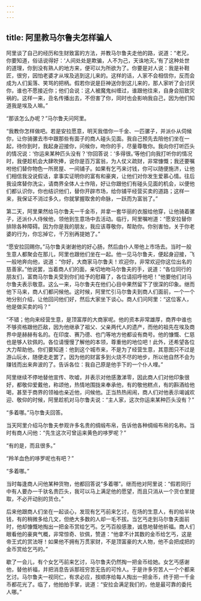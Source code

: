 ```yaml
---
---
---
```

title: 阿里教马尔鲁夫怎样骗人
---




阿里谈了自己的经历和生财致富的方法，并教马尔鲁夫走他的路，说道：“老兄，你要知道，俗话说得好：‘人间处处是欺骗，人不为己，天诛地灭。’有了这种处世的道理，你到没有熟人的地方来，便可以为所欲为了。你要是对人说：我是补鞋匠，很穷，因怕老婆才从埃及逃到这儿来的。这样的话，人家不会相信你，反而会成为人们奚落、笑骂的把柄。假若你说是巨神送你到这儿来的，那人家听了会讨厌你，谁也不愿接近你；他们会说：这人被魔鬼纠缠过，谁跟他往来，自身会招致灾祸的。这样一来，丑名传播出去，不但害了你，同时也会影响我自己，因为他们知道我是埃及人嘛。”

“那该怎么办呢？”马尔鲁夫问阿里。

“我教你怎样做吧。若是安拉愿意，明天我借你一千金、一匹骡子，并派仆从伺候你，让你骑骡去市中跟那些有面子的商人碰头见面。我自己预先去陪他们坐在一起，待你到时，我起身迎接你，问候你，吻你的手，尽量尊敬你。我向你打听匹头的情况说：‘你运来某种匹头没有？’你回答说：‘多得很。’等他们向我打听你的情况时，我便趁机会大肆吹捧，说你是百万富翁，为人仗义疏财，非常慷慨；我还要嘱咐他们替你物色一所房屋、一间铺子。如果有乞丐来讨钱，你可以随便施济，让他们相信我没说假话，拿事实证明你的富有和豪爽，让他们对你发生爱慕心情。往后我设席替你洗尘，请商界全体人士作陪，好让你跟他们有碰头见面的机会，以便他们都认识你，你也结识他们，替你开辟市场，给你铺平经营买卖的道路；这样一来，我保证不消过多久，你就掌握取舍的命脉，一跃而为富翁了。”

第二天，阿里果然给马尔鲁夫一千金币，并拿一套华丽的衣服给他穿，让他骑着骡子，还派仆人侍候他，领他到生意场中去活动。临行，阿里嘱咐道：“愿安拉替你排除各种障碍。因为你是我的朋友，我应该尊敬你，帮助你。你别害怕，关于你老婆的行为，你忘掉它，千万别再提她了。”

“愿安拉回赐你。”马尔鲁夫谢谢他的好心肠，然后由仆人带他上市场去。当时一般生意人都聚会在那儿，阿里也跟他们坐在一起。他一见马尔鲁夫，便起身迎接，飞一般地奔向他，说道：“你好，大商家马尔鲁夫！欢迎你，非常欢迎你这位出名的慈善家。”他说罢，当着商人们的面，亲切地吻马尔鲁夫的手，说道：“各位同行的朋友们，富商马尔鲁夫受到你们给予的慰藉了，各位请招呼他吧！”他要他们对马尔鲁夫表示敬意。这么一来，马尔鲁夫在他们心目中果然留下了很深的印象。继而他下马来，商人们都问候他。这时候，阿里忙引马尔鲁夫到商人们面前，一个一个地分别介绍，让他回问他们好，然后大家坐下谈心。商人们问阿里：“这位客人，他是做买卖的吗？”

“不错；他向来经营生意，是顶富厚的大商家呢。他的资本非常雄厚，商界中谁也不够资格跟他匹敌，因为他继承了祖父、父亲两代人的遗产，而他的祖先在埃及商界中是赫赫有名的。在印度、赛乃德、也门等地方他都设有商号。他的慷慨、仁慈也是够人钦佩的。各位请慢慢了解他的本领，尊重他的地位吧！此外，还希望各位大力帮助他。你们要知道：他到这个城市来，不是为了经营生意，其意图只不过是游山玩水，随便走走罢了。因为他的财富多到火烧不尽的地步，所以他自然不会为赚钱而出来奔波的了。告诉各位：我自己原是他手下的一个仆人哩。”

阿里继续不停地替他宣传、吹嘘，并表示对他感激涕零，因此商人们对他印象很好，都敬仰爱戴他，称颂他，热情地围拢来奉承他，有的敬他糕点，有的斟酒给他喝，甚至于商界的领袖也亲近他，问候他。正当热热闹闹，商人们对他表示竭诚欢迎、敬仰的时候，阿里趁机对马尔鲁夫说：“主人家，这次你运来某种匹头没有？”

“多着哪。”马尔鲁夫回答。

当天阿里介绍马尔鲁夫参观许多名贵的绸缎布帛，告诉他各种绸缎布帛的名称。当时有商人问他：“先生这次可曾运来黄色的哆罗呢？”

“有的是，而且很多。”

“羚羊血色的哆罗呢也有吧？”

“多着哪。”

当时每逢商人问他某种货物，他都回答说“多着哪”。继而他对阿里说：“假若同行中有人要办一千驮名贵匹头，我可以马上满足他的愿望，而且只消从一个货仓里提取，不必开动别的货仓。”

后来他跟商人们坐在一起谈心，发现有乞丐前来乞讨，在场的生意人，有的给半块钱，有的稍微多给几文，但绝大多数的人却一毛不拔。当乞丐走到马尔鲁夫面前时，他却慷慨地掏出一把金币赏给乞丐。乞丐百般感激，诚恳地替他祈福。商人们眼看他的豪爽气概，非常惊奇、钦佩，赞道：“他拿不计其数的金币给乞丐，这是帝王式的赏法呀！如果他不拥有万贯家财，不是顶富豪的大人物，他不会把成把的金币赏给乞丐的。”

歇了一会儿，有个女乞丐前来乞讨，马尔鲁夫仍然掏一把金币给她。女乞丐感谢他，替他祈福，并把消息告诉那班穷苦无告的可怜人。于是许多穷苦人一个个都来乞讨。马尔鲁夫一视同仁，有求必应，按顺序给每人掏出一把金币，终于把一千金币都花光了。临了，他拍拍手掌，说道：“安拉会满足我们的，他是最可靠的委托人哪。”